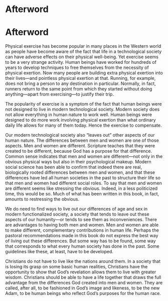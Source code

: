 # Afterword {-}

<h1 id="_idParaDest-119" class="F-B-MATTER_F-B-Matter-Section-Name"><a id="_idTextAnchor1209"></a>Afterword</h1>
<p class="BODY-STYLES_Chapter-Opening"><span class="Drop-Cap">P</span><span class="Opening-Drop-Words">hysical exercise</span> has become popular in many places in the Western world as people have become aware of the fact that life in a technological society can have adverse effects on their physical well-being. Yet exercise seems to be a very strange activity. Human beings have worked for hundreds of years to develop techniques to free themselves from the necessity of physical exertion. Now many people are building extra physical exertion into their lives—and pointless physical exertion at that. Running, for example, does not bring a person to any destination in particular. Normally, in fact, runners return to the same point from which they started without doing anything—apart from exercising—to justify their trip.</p>
<p class="BODY-STYLES_Body">The popularity of exercise is a symptom of the fact that human beings were not designed to live in modern technological society. Modern society does not allow everything in human nature to work well. Human beings were designed to do more work involving physical exertion than what ordinary daily life allows for many of them today. Hence the exercise to compensate.</p>
<p class="BODY-STYLES_Body">Our modern technological society also “leaves out” other aspects of our human nature. The differences between men and women are one of those aspects. Men and women are different. Scripture teaches that they were created to be different, because God has a purpose for that difference. Common sense indicates that men and women are different—not only in the obvious physical ways but also in their psychological makeup. Modern social science has been able to confirm that indeed there are real, biologically rooted differences between men and women, and that these differences have led all human societies in the past to structure their life so that men and women had different social roles. To say that men and women are different seems like stressing the obvious. Indeed, in a less politicized time, this would be so. Much of what has been written in this book, in fact, amounts to restressing the obvious.</p>
<p class="BODY-STYLES_Body">We do need to find ways to live out our differences of age and sex in modern functionalized society, a society that tends to leave out these aspects of our humanity—or tends to see them as inconveniences. There are advantages to having both men and women. Men and women are able to make different, complementary contributions in human life. Perhaps the pastoral recommendations made in this book do not express the best way of living out these differences. But some way has to be found, some way that corresponds to what every human society has done in the past. Some guidelines like these, at least, have to be developed.</p>
<p class="BODY-STYLES_Body">Christians do not have to live like the nations around them. In a society that is losing its grasp on some basic human realities, Christians have the opportunity to show that God’s revelation allows them to live with greater wisdom. Christians should be able to have a life together that draws the full advantage from the differences God created into men and women. They are called, after all, to be fashioned in God’s image and likeness, to be the new Adam, to be human beings who reflect God’s purposes for the human race.</p>
